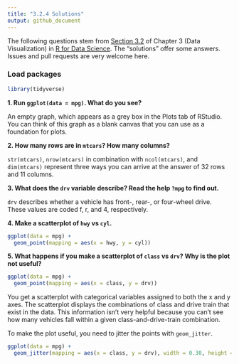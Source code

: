 ```yaml
---
title: "3.2.4 Solutions"
output: github_document
---
```


The following questions stem from <a href="http://r4ds.had.co.nz/data-visualisation.html#first-steps" target="_blank">Section 3.2</a> of Chapter 3 (Data Visualization) in <a href="http://r4ds.had.co.nz/" target="_blank">R for Data Science</a>. The "solutions" offer some answers. Issues and pull requests are very welcome here.

### Load packages

```r
library(tidyverse) 
```

**1. Run `ggplot(data = mpg)`. What do you see?**

An empty graph, which appears as a grey box in the Plots tab of RStudio. You can think of this graph as a blank canvas that you can use as a foundation for plots.

**2. How many rows are in `mtcars`? How many columns?**

`str(mtcars)`, `nrow(mtcars)` in combination with `ncol(mtcars)`, and `dim(mtcars)` represent three ways you can arrive at the answer of 32 rows and 11 columns.

**3. What does the `drv` variable describe? Read the help `?mpg` to find out.**

`drv` describes whether a vehicle has front-, rear-, or four-wheel drive. These values are coded f, r, and 4, respectively.

**4. Make a scatterplot of `hwy` vs `cyl`.**

```r
ggplot(data = mpg) +
  geom_point(mapping = aes(x = hwy, y = cyl))
```

**5. What happens if you make a scatterplot of `class` vs `drv`? Why is the plot not useful?**

```r
ggplot(data = mpg) +
  geom_point(mapping = aes(x = class, y = drv))
```

You get a scatterplot with categorical variables assigned to both the x and y axes. The scatterplot displays the combinations of class and drive train that exist in the data. This information isn't very helpful because you can't see how many vehicles fall within a given class-and-drive-train combination. 

To make the plot useful, you need to jitter the points with `geom_jitter`.

```r
ggplot(data = mpg) +
  geom_jitter(mapping = aes(x = class, y = drv), width = 0.30, height = 0.30)
```